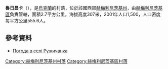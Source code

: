 {{coord|49|20|50|N|26|59|35|E|scale:100000|display=title}}

'''魯日昌卡'''（{{lang-uk|Ружичанка}}），是[[烏克蘭|烏克蘭]]的村落，位於該國西部[[赫梅利尼茨基州|赫梅利尼茨基州]]，由[[赫梅利尼茨基區|赫梅利尼茨基區]]負責管轄，面積2.7平方公里，海拔高度307米，2001年人口1,500，人口密度每平方公里555.6人。

==參考資料==
* [http://weather.in.ua/ua/hmel'nickaja/22973 Погода в селі Ружичанка] {{Wayback|url=http://weather.in.ua/ua/hmel%27nickaja/22973 |date=20111220141114 }}

{{DEFAULTSORT:Ружичанка}}
[[Category:赫梅利尼茨基州村落|Category:赫梅利尼茨基州村落]]
[[Category:赫梅利尼茨基區村落|Category:赫梅利尼茨基區村落]]


{{Khmelnytskyi-geo-stub}}